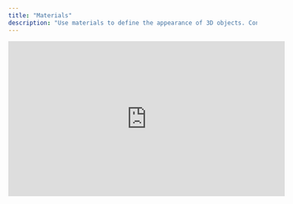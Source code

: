 ```yaml
---
title: "Materials"
description: "Use materials to define the appearance of 3D objects. Control properties like color, roughness, metalness, and opacity to create materials like plastic, metal, glass, and paper."
---
```


<iframe width="560" height="315" src="https://www.youtube.com/embed/sRa4WvCW2J0?si=Tjq1UMQrsUuJComm" title="YouTube video player" frameborder="0" allow="accelerometer; autoplay; clipboard-write; encrypted-media; gyroscope; picture-in-picture; web-share" referrerpolicy="strict-origin-when-cross-origin" allowfullscreen />

## Using materials&#x20;

<AccordionGroup>
  <Accordion title="Switching between material types" defaultOpen={false}>
    Use the material dropdown in the right sidebar to view and switch between different material types.&#x20;
  </Accordion>

  <Accordion title="Adding and modifying material properties" defaultOpen={false}>
    Select the **+** icon next to **Standard Material** to add or remove material properties.
  </Accordion>

  <Accordion title="Uploading image textures" defaultOpen={false}>
    Select the image texture icon next to **Color** and upload an image to add it to each material property.&#x20;

    Textures are applied to the surface of a 3D model to alter the look and feel of a model, but not its shape or structure.

    Figma frames can also be linked as textures! See the [Figma integration documentation](https://bezi.mintlify.app/editor/import-and-export/figma-integration) for instructions.&#x20;
  </Accordion>

  <Accordion title="Uploading models with materials" defaultOpen={false}>
    Upload a GLB to import a model with materials. If you have a GTLF, it must be imported with the .bin and textures folder.
  </Accordion>
</AccordionGroup>

## Material types

<AccordionGroup>
  <Accordion title="Standard material" defaultOpen={false}>
    A Standard Physically Based Rendering material (PBR) provides a more accurate representation of how light interacts with material properties.&#x20;

    Standard materials share all of the material properties outlined above.

    ![](/images/standard-material.png)
  </Accordion>

  <Accordion title="Unlit material" defaultOpen={false}>
    An Unlit material is not affected by its surrounding lights. It’s usually used to create UI that doesn’t need to respond to light, or to produce a flat-shading appearance.&#x20;

    Unlit materials only share color and opacity properties.&#x20;

    ![](/images/unlit-material.png)
  </Accordion>

  <Accordion title="Toon material" defaultOpen={false}>
    A Toon material is stylized, non-photorealistic and gives objects a cartoon-like look.&#x20;

    Toon materials may have strange artifacts if both **Cast shadows** and **Receive shadows** are toggled on. We recommend turning one of them off to improve the look.

    Toon materials only share color (shadow), opacity, and normal properties.&#x20;

    ![](/images/toon-material.png)
  </Accordion>

  <Accordion title="Shadow material" defaultOpen={false}>
    A Shadow material can receive shadows and is otherwise completely transparent.

    The shadow color applied to the Shadow material dictates the color of the shadow. For example, if a white color is used for the shadow material, it will have a white shadow.

    Shadow materials only share color (shadow) and opacity properties.&#x20;

    ![](/images/shadow-material.png)
  </Accordion>

  <Accordion title="Occluder material" defaultOpen={false}>
    An Occluder material is invisible and hide any objects rendered behind it. Occluder materials are often used to create portal-like effects.&#x20;

    Occluder materials only share color (shadow) and opacity properties. For Occluder materials opacity is a toggle, not a smooth transition.&#x20;

    ![](/images/occluder-material.png)
  </Accordion>

  <Accordion title="Physical material" defaultOpen={false}>
    A Physical material provide more advanced physically-based rendering properties and can have advanced properties applied to them.&#x20;

    Physical materials share all of the material properties, as well as the following advanced properties:

    **Glass**: create the look of glass or frosted glass.&#x20;

    * Thickness: control the thickness of volume beneath the surface

    * Transmission: control how transparent it is

    * Index of refraction (Ior): control the refraction of light inside the object

    **Sheen**: create the look of cloth and fabric materials.&#x20;

    * Color: control the color of the sheen layer

    * Roughness: control how rough or glossy the sheen is

    **Clearcoat**: create the look of car paint, carbon fiber, and wet surfaces by adding a reflective layer on top of another layer.

    * Roughness: control how rough or glossy the reflective layer is![](/images/physical-material.png)
  </Accordion>
</AccordionGroup>

## Material properties

Materials share a set of properties, depending on the type of material:

<AccordionGroup>
  <Accordion title="Color" defaultOpen={false}>
    Control the color of the material or the material's shadow.
  </Accordion>

  <Accordion title="Opacity" defaultOpen={false}>
    Control how transparent the material is.
  </Accordion>

  <Accordion title="Metalness" defaultOpen={false}>
    Control how much a material reflects its surroundings.
  </Accordion>

  <Accordion title="Roughness" defaultOpen={false}>
    Control how glossy or matte a material is.
  </Accordion>

  <Accordion title="Normal" defaultOpen={false}>
    Control how lighting bounces off a surface of a material. This requires a normal map (image texture) to be uploaded to the Normal channel.&#x20;

    Use the image texture popover to upload a normal map.&#x20;
  </Accordion>
</AccordionGroup>